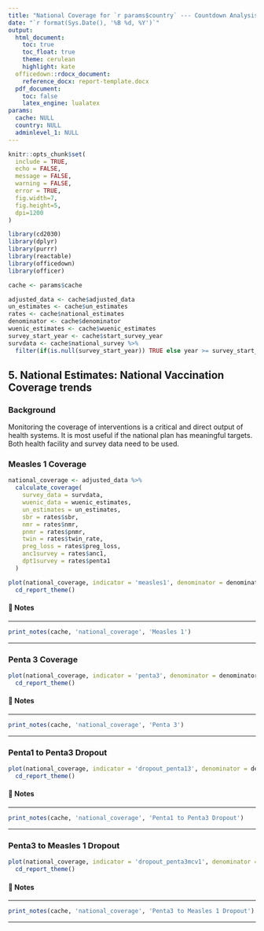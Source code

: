 ```yaml
---
title: "National Coverage for `r params$country` --- Countdown Analysis"
date: "`r format(Sys.Date(), '%B %d, %Y')`"
output: 
  html_document:
    toc: true
    toc_float: true
    theme: cerulean
    highlight: kate
  officedown::rdocx_document:
    reference_docx: report-template.docx
  pdf_document:
    toc: false
    latex_engine: lualatex
params:
  cache: NULL
  country: NULL
  adminlevel_1: NULL
---
```


```r
knitr::opts_chunk$set(
  include = TRUE,
  echo = FALSE,
  message = FALSE,
  warning = FALSE,
  error = TRUE,
  fig.width=7, 
  fig.height=5, 
  dpi=1200
)

library(cd2030)
library(dplyr)
library(purrr)
library(reactable)
library(officedown)
library(officer)

cache <- params$cache

adjusted_data <- cache$adjusted_data
un_estimates <- cache$un_estimates
rates <- cache$national_estimates
denominator <- cache$denominator
wuenic_estimates <- cache$wuenic_estimates
survey_start_year <- cache$start_survey_year
survdata <- cache$national_survey %>% 
  filter(if(is.null(survey_start_year)) TRUE else year >= survey_start_year)
```

## 5. National Estimates: National Vaccination Coverage trends {-}

### Background

Monitoring the coverage of interventions is a critical and direct output of health 
systems. It is most useful if the national plan has meaningful targets. Both health 
facility and survey data need to be used.

### Measles 1 Coverage

```r
national_coverage <- adjusted_data %>% 
  calculate_coverage(
    survey_data = survdata,
    wuenic_data = wuenic_estimates,
    un_estimates = un_estimates,
    sbr = rates$sbr,
    nmr = rates$nmr,
    pnmr = rates$pnmr,
    twin = rates$twin_rate,
    preg_loss = rates$preg_loss,
    anc1survey = rates$anc1,
    dpt1survey = rates$penta1
  )

plot(national_coverage, indicator = 'measles1', denominator = denominator) +
  cd_report_theme()
```

#### 📝 Notes 

::: {custom-style="Style1"}

---

```r
print_notes(cache, 'national_coverage', 'Measles 1')
```

---

:::

### Penta 3 Coverage

```r
plot(national_coverage, indicator = 'penta3', denominator = denominator) +
  cd_report_theme()
```

#### 📝 Notes 

::: {custom-style="Style1"}

---

```r
print_notes(cache, 'national_coverage', 'Penta 3')
```

---

:::

### Penta1 to Penta3 Dropout

```r
plot(national_coverage, indicator = 'dropout_penta13', denominator = denominator) +
  cd_report_theme()
```

#### 📝 Notes 

::: {custom-style="Style1"}

---

```r
print_notes(cache, 'national_coverage', 'Penta1 to Penta3 Dropout')
```

---

:::

### Penta3 to Measles 1 Dropout

```r
plot(national_coverage, indicator = 'dropout_penta3mcv1', denominator = denominator) +
  cd_report_theme()
```

#### 📝 Notes 

::: {custom-style="Style1"}

---

```r
print_notes(cache, 'national_coverage', 'Penta3 to Measles 1 Dropout')
```

---

:::
